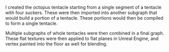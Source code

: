 I created the octopus tentacle starting from a single segment of a tentacle with four suckers. These were then imported into another subgraph that would build a portion of a tentacle. These portions would then be compiled to form a single tentacle.

Multiple subgraphs of whole tentacles were then combined in a final graph. These flat textures were then applied to flat planes in Unreal Engine, and vertex painted into the floor as well for blending.